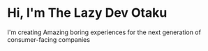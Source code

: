 # Hi, I'm The Lazy Dev Otaku

I'm creating Amazing boring experiences for the next generation of consumer-facing companies
